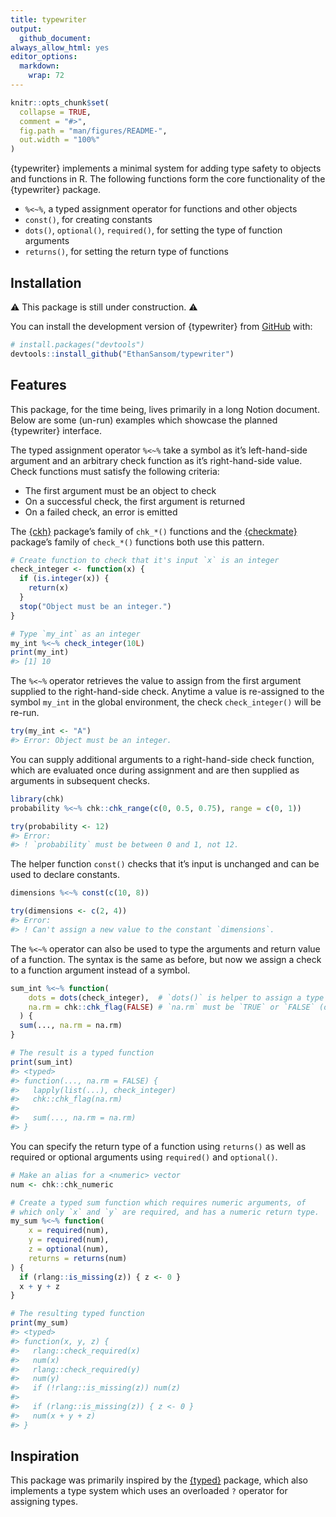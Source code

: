 ```yaml
---
title: typewriter
output:
  github_document:
always_allow_html: yes
editor_options: 
  markdown: 
    wrap: 72
---
```


<!-- README.md is generated from README.Rmd. Please edit that file -->

```r
knitr::opts_chunk$set(
  collapse = TRUE,
  comment = "#>",
  fig.path = "man/figures/README-",
  out.width = "100%"
)
```

<!-- badges: start -->
<!-- badges: end -->

{typewriter} implements a minimal system for adding type safety to objects and
functions in R. The following functions form the core functionality of the 
{typewriter} package.

- `%<~%`, a typed assignment operator for functions and other objects
- `const()`, for creating constants
- `dots()`, `optional()`, `required()`, for setting the type of function arguments
- `returns()`, for setting the return type of functions

## Installation

⚠️ This package is still under construction. ⚠️

You can install the development version of {typewriter} from [GitHub](https://github.com/) with:

``` r
# install.packages("devtools")
devtools::install_github("EthanSansom/typewriter")
```

## Features

This package, for the time being, lives primarily in a long Notion document. Below
are some (un-run) examples which showcase the planned {typewriter} interface.

The typed assignment operator `%<~%` take a symbol as it's left-hand-side argument
and an arbitrary check function as it's right-hand-side value. Check functions must
satisfy the following criteria:

- The first argument must be an object to check
- On a successful check, the first argument is returned
- On a failed check, an error is emitted

The [{ckh}](https://poissonconsulting.github.io/chk/) package's family of `chk_*()`
functions and the [{checkmate}](https://mllg.github.io/checkmate/index.html) package's
family of `check_*()` functions both use this pattern.

```r
# Create function to check that it's input `x` is an integer
check_integer <- function(x) {
  if (is.integer(x)) {
    return(x)
  }
  stop("Object must be an integer.")
}

# Type `my_int` as an integer
my_int %<~% check_integer(10L)
print(my_int)
#> [1] 10
```

The `%<~%` operator retrieves the value to assign from the first argument supplied
to the right-hand-side check. Anytime a value is re-assigned to the symbol `my_int`
in the global environment, the check `check_integer()` will be re-run.

```r
try(my_int <- "A")
#> Error: Object must be an integer.
```

You can supply additional arguments to a right-hand-side check function, which
are evaluated once during assignment and are then supplied as arguments in subsequent
checks.

```r
library(chk)
probability %<~% chk::chk_range(c(0, 0.5, 0.75), range = c(0, 1))

try(probability <- 12)
#> Error:
#> ! `probability` must be between 0 and 1, not 12.
```

The helper function `const()` checks that it's input is unchanged and can be used
to declare constants.

```r
dimensions %<~% const(c(10, 8))

try(dimensions <- c(2, 4))
#> Error:
#> ! Can't assign a new value to the constant `dimensions`.
```

The `%<~%` operator can also be used to type the arguments and return value of
a function. The syntax is the same as before, but now we assign a check to a
function argument instead of a symbol.

```r
sum_int %<~% function(
    dots = dots(check_integer),  # `dots()` is helper to assign a type to `...`
    na.rm = chk::chk_flag(FALSE) # `na.rm` must be `TRUE` or `FALSE` (default)
  ) {
  sum(..., na.rm = na.rm)
}

# The result is a typed function
print(sum_int)
#> <typed>
#> function(..., na.rm = FALSE) {
#>   lapply(list(...), check_integer)
#>   chk::chk_flag(na.rm)
#>   
#>   sum(..., na.rm = na.rm)
#> }
```

You can specify the return type of a function using `returns()` as well as
required or optional arguments using `required()` and `optional()`.

```r
# Make an alias for a <numeric> vector
num <- chk::chk_numeric

# Create a typed sum function which requires numeric arguments, of 
# which only `x` and `y` are required, and has a numeric return type.
my_sum %<~% function(
    x = required(num), 
    y = required(num), 
    z = optional(num), 
    returns = returns(num)
) {
  if (rlang::is_missing(z)) { z <- 0 }
  x + y + z
}

# The resulting typed function
print(my_sum)
#> <typed>
#> function(x, y, z) {
#>   rlang::check_required(x)
#>   num(x)
#>   rlang::check_required(y)
#>   num(y)
#>   if (!rlang::is_missing(z)) num(z)
#>   
#>   if (rlang::is_missing(z)) { z <- 0 }
#>   num(x + y + z)
#> }
```

## Inspiration

This package was primarily inspired by the [{typed}](https://github.com/moodymudskipper/typed)
package, which also implements a type system which uses an overloaded `?` operator
for assigning types.
